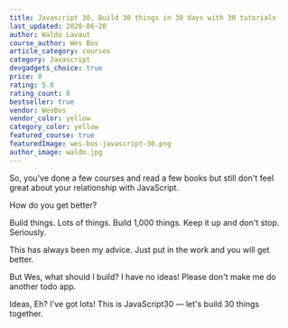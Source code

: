 ```yaml
---
title: Javascript 30, Build 30 things in 30 days with 30 tutorials
last_updated: 2020-06-20
author: Waldo Lavaut
course_author: Wes Bos
article_category: courses
category: Javascript
devgadgets_choice: true
price: 0
rating: 5.0
rating_count: 0
bestseller: true
vendor: WesBos
vendor_color: yellow
category_color: yellow
featured_course: true
featuredImage: wes-bos-javascript-30.png
author_image: waldo.jpg
---
```


So, you've done a few courses and read a few books but still don't feel great about your relationship with JavaScript.

How do you get better?

Build things. Lots of things. Build 1,000 things. Keep it up and don't stop. Seriously.

This has always been my advice. Just put in the work and you will get better.

But Wes, what should I build? I have no ideas! Please don't make me do another todo app.

Ideas, Eh? I've got lots! This is JavaScript30 — let's build 30 things together.
